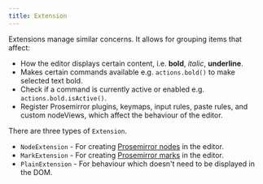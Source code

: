```yaml
---
title: Extension
---
```


Extensions manage similar concerns. It allows for grouping items that affect:

- How the editor displays certain content, i.e. **bold**, _italic_, **underline**.
- Makes certain commands available e.g. `actions.bold()` to make selected text bold.
- Check if a command is currently active or enabled e.g. `actions.bold.isActive()`.
- Register Prosemirror plugins, keymaps, input rules, paste rules, and custom nodeViews, which
  affect the behaviour of the editor.

There are three types of `Extension`.

- `NodeExtension` - For creating [Prosemirror nodes](https://prosemirror.net/docs/ref/#model.Node)
  in the editor.
- `MarkExtension` - For creating [Prosemirror marks](https://prosemirror.net/docs/ref/#model.Mark)
  in the editor.
- `PlainExtension` - For behaviour which doesn't need to be displayed in the DOM.
